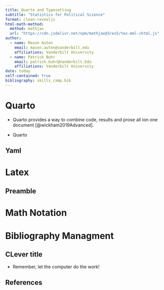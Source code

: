 ```yaml
---
title: Quarto and Typesetting
subtitle: "Statistics for Political Science"
format: clean-revealjs
html-math-method:
  method: mathjax
  url: "https://cdn.jsdelivr.net/npm/mathjax@3/es5/tex-mml-chtml.js"
author:
  - name: Mason Auten
    email: mason.auten@vanderbilt.edu
    affiliations: Vanderbilt University
  - name: Patrick Buhr
    email: patrick.buhr@Vanderbilt.Edu
    affiliations: Vanderbilt University
date: today
self-contained: true
bibliography: skills_camp.bib
---
```


# Quarto

-   Quarto provides a way to combine code, results and prose all ion one document [@wickham2019Advanced].

-   Quarto

## Yaml

# Latex

## Preamble

# Math Notation

# Bibliography Managment

## CLever title 
-   Remember, let the computer do the work!

## References 

:::{#refs}
:::